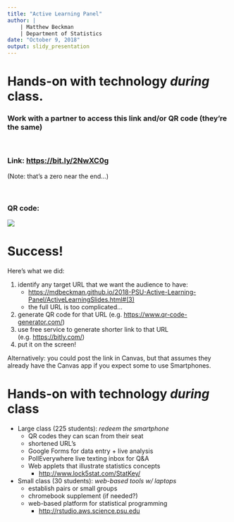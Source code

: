 ```yaml
---
title: "Active Learning Panel"
author: | 
    | Matthew Beckman
    | Department of Statistics  
date: "October 9, 2018"
output: slidy_presentation
---
```



# Hands-on with technology *during* class.


### Work with a partner to access this link and/or QR code (they're the same)

<br>

### Link: <https://bit.ly/2NwXC0g> 

(Note: that's a zero near the end...)

<br> 

### QR code:

![](QRcode.png)


# Success!

Here's what we did:

1. identify any target URL that we want the audience to have:
    - <https://mdbeckman.github.io/2018-PSU-Active-Learning-Panel/ActiveLearningSlides.html#(3)>
    - the full URL is too complicated...
2. generate QR code for that URL (e.g. <https://www.qr-code-generator.com/>)
3. use free service to generate shorter link to that URL (e.g. <https://bitly.com/>)
4. put it on the screen!


Alternatively: you could post the link in Canvas, but that assumes they already have the Canvas app if you expect some to use Smartphones.  


# Hands-on with technology *during* class

- Large class (225 students): *redeem the smartphone*
    - QR codes they can scan from their seat
    - shortened URL's
    - Google Forms for data entry + live analysis
    - PollEverywhere live texting inbox for Q&A
    - Web applets that illustrate statistics concepts
        - <http://www.lock5stat.com/StatKey/>

- Small class (30 students): *web-based tools w/ laptops*
    - establish pairs or small groups 
    - chromebook supplement (if needed?)
    - web-based platform for statistical programming
        - <http://rstudio.aws.science.psu.edu>

